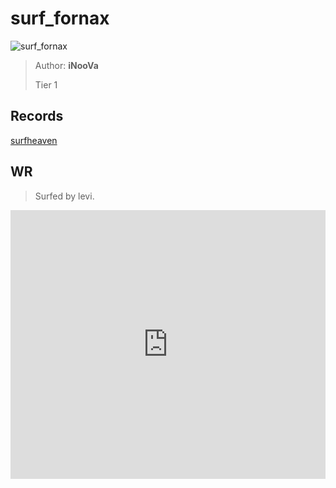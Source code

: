 
# surf_fornax

![surf_fornax](https://raw.githubusercontent.com/Sayt123/SurfMapPics/Maps-and-bonuses/csgo/surf_fornax.jpg)

> Author: **iNooVa**
>
> Tier 1

## Records

[surfheaven](https://surfheaven.eu/map/surf_fornax)

## WR

> Surfed by levi.

<iframe
width="100%"
height="430"
src="https://www.youtube.com/embed/CcX5tM3x3zk"
frameborder="0"
allow="accelerometer; autoplay; clipboard-write; encrypted-media; gyroscope; picture-in-picture"
allowFullScreen
/>

```md

[Surf Timer] - levi finished in 00:44:20 (WR -00:00:10). Improving by 00:00:18
[Surf Timer] - levi beat the map record! Rank: 1/1627

Previous WR holder: Makela


```
                